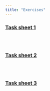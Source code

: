 ```yaml
---
title: "Exercises"
---
```



<h3> [**Task sheet 1**](exercises/ex1.qmd)</h3>


<h2>  </h2>

<br>

<h3> [**Task sheet 2**](exercises/ex2.qmd)</h3>


<h2>  </h2>

<br>

<h3> [**Task sheet 3**](exercises/ex3.qmd)</h3>


<h2>  </h2>

<br>

